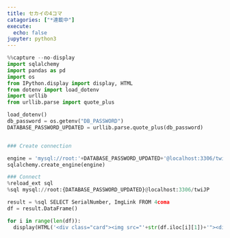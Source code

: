 ```yaml
---
title: セカイの4コマ
catagories: ["*連載中"]
execute:
  echo: false
jupyter: python3
---
```

<link rel="stylesheet" href="style.css">
<link rel="stylesheet" href="https://fonts.googleapis.com/icon?family=Material+Icons">

:::{.column-screen-inset}

```python
%%capture --no-display
import sqlalchemy
import pandas as pd
import os
from IPython.display import display, HTML
from dotenv import load_dotenv
import urllib
from urllib.parse import quote_plus

load_dotenv()
db_password = os.getenv("DB_PASSWORD")
DATABASE_PASSWORD_UPDATED = urllib.parse.quote_plus(db_password)


### Create connection

engine = 'mysql://root:'+DATABASE_PASSWORD_UPDATED+'@localhost:3306/twiJP'
sqlalchemy.create_engine(engine)

### Connect
%reload_ext sql
%sql mysql://root:{DATABASE_PASSWORD_UPDATED}@localhost:3306/twiJP

result = %sql SELECT SerialNumber, ImgLink FROM 4coma
df = result.DataFrame()

for i in range(len(df)): 
  display(HTML('<div class="card"><img src="'+str(df.iloc[i][1])+'"><div class="info"><p>'+str(df.iloc[i][0])+'話</p><a href="'+str(df.iloc[i][1])+'" target="_blank" ><i class="material-icons">open_in_new</i></a></div></div>'))

```
:::

<style>
1
  @media screen and (max-width:1000px) {
    .cell {
       grid-template-columns:repeat(5, 1fr) !important ; 
    }
  }
  @media screen and (max-width:820px) {
    .cell {
       grid-template-columns:repeat(4, 1fr) !important ; 
    }
  }
  @media screen and (max-width:720px) {
    .cell {
       grid-template-columns:repeat(3, 1fr) !important ; 
    }
  }
  @media screen and (max-width:550px) {
    .cell {
       grid-template-columns:repeat(2, 1fr) !important ; 
    }
  }
  @media screen and (max-width:390px) {
    .cell {
       grid-template-columns:repeat(1, 1fr) !important ; 
    }
  }

  .cell {
    display:grid;
    grid-template-columns:repeat(8, 1fr); 
    grid-gap:10px;
    
  }

  .cell-output{
    width:150px;
    height:150px;
    object-fit: cover;
    border-radius:5px;
    overflow:hidden;
    overflow-x:hidden !important;
    box-shadow:0px 0px 5px #888;
  
  }

  img {
    border-radius:5px;
    object-fit: cover;
  }

</style>

